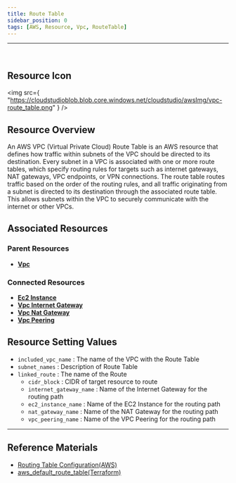 ```yaml
---
title: Route Table
sidebar_position: 0
tags: [AWS, Resource, Vpc, RouteTable]
---
```


<hr />
<br />

## Resource Icon

<img
    src={
        "https://cloudstudioblob.blob.core.windows.net/cloudstudio/awsImg/vpc-route_table.png"
    }
/>

## Resource Overview

An AWS VPC (Virtual Private Cloud) Route Table is an AWS resource that defines how traffic within subnets of the VPC should be directed to its destination. 
Every subnet in a VPC is associated with one or more route tables, which specify routing rules for targets such as internet gateways, NAT gateways, VPC endpoints, or VPN connections. 
The route table routes traffic based on the order of the routing rules, and all traffic originating from a subnet is directed to its destination through the associated route table. This allows subnets within the VPC to securely communicate with the internet or other VPCs.

## Associated Resources

### Parent Resources

-   [**Vpc**](https://docs.cstudio.app/en/docs/resource/aws/Vpc/)

### Connected Resources

-   [**Ec2 Instance**](https://docs.cstudio.app/en/docs/resource/aws/Ec2/Instance)
-   [**Vpc Internet Gateway**](https://docs.cstudio.app/en/docs/resource/aws/Vpc/InternetGateway)
-   [**Vpc Nat Gateway**](https://docs.cstudio.app/en/docs/resource/aws/Vpc/NatGateway)
-   [**Vpc Peering**](https://docs.cstudio.app/en/docs/resource/aws/Vpc/VpcPeering)

## Resource Setting Values

-   `included_vpc_name` : The name of the VPC with the Route Table
-   `subnet_names` : Description of Route Table
-   `linked_route` : The name of the Route
    -   `cidr_block` : CIDR of target resource to route
    -   `internet_gateway_name` : Name of the Internet Gateway for the routing path
    -   `ec2_instance_name` : Name of the EC2 Instance for the routing path
    -   `nat_gateway_name` : Name of the NAT Gateway for the routing path
    -   `vpc_peering_name` : Name of the VPC Peering for the routing path

---

## Reference Materials

-   [Routing Table Configuration(AWS)](https://docs.aws.amazon.com/ko_kr/vpc/latest/userguide/VPC_Route_Tables.html)
-   [aws_default_route_table(Terraform)](https://registry.terraform.io/providers/hashicorp/aws/latest/docs/resources/default_route_table)
